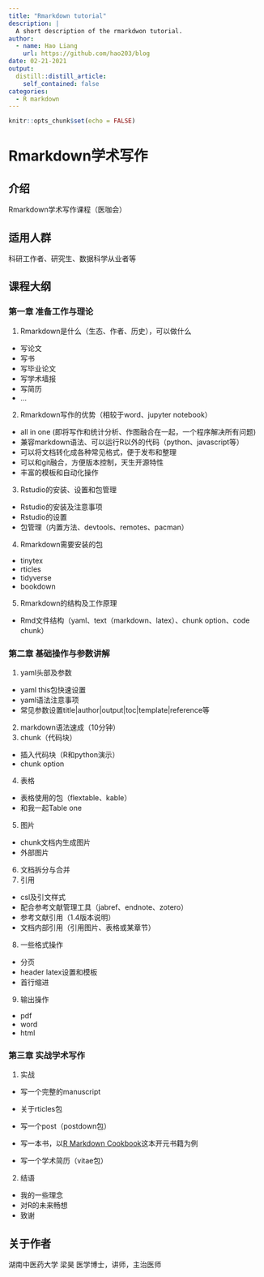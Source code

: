 ```yaml
---
title: "Rmarkdown tutorial"
description: |
  A short description of the rmarkdwon tutorial.
author:
  - name: Hao Liang
    url: https://github.com/hao203/blog
date: 02-21-2021
output:
  distill::distill_article:
    self_contained: false
categories:
  - R markdown
---
```



```r
knitr::opts_chunk$set(echo = FALSE)
```

# Rmarkdown学术写作

## 介绍
Rmarkdown学术写作课程（医咖会）

## 适用人群
科研工作者、研究生、数据科学从业者等


## 课程大纲

### 第一章 准备工作与理论

1.  Rmarkdown是什么（生态、作者、历史），可以做什么
- 写论文
- 写书
- 写毕业论文
- 写学术墙报
- 写简历
- ...
2.  Rmarkdown写作的优势（相较于word、jupyter notebook）
- all in one (即将写作和统计分析、作图融合在一起，一个程序解决所有问题)
- 兼容markdown语法、可以运行R以外的代码（python、javascript等）
- 可以将文档转化成各种常见格式，便于发布和整理
- 可以和git融合，方便版本控制，天生开源特性
- 丰富的模板和自动化操作
3.  Rstudio的安装、设置和包管理
- Rstudio的安装及注意事项
- Rstudio的设置
- 包管理（内置方法、devtools、remotes、pacman）
4.  Rmarkdown需要安装的包
- tinytex
- rticles
- tidyverse
- bookdown
5.  Rmarkdown的结构及工作原理
- Rmd文件结构（yaml、text（markdown、latex）、chunk option、code chunk）

### 第二章 基础操作与参数讲解

1.  yaml头部及参数
- yaml this包快速设置
- yaml语法注意事项
- 常见参数设置title|author|output|toc|template|reference等
2.  markdown语法速成（10分钟）
3.  chunk（代码块）
- 插入代码块（R和python演示）
- chunk option
4.  表格
- 表格使用的包（flextable、kable）
- 和我一起Table one
5.  图片
- chunk文档内生成图片
- 外部图片
6. 文档拆分与合并
7. 引用
- csl及引文样式
- 配合参考文献管理工具（jabref、endnote、zotero）
- 参考文献引用（1.4版本说明）
- 文档内部引用（引用图片、表格或某章节）
8. 一些格式操作
- 分页
- header latex设置和模板
- 首行缩进
9. 输出操作
- pdf
- word
- html

### 第三章 实战学术写作
1. 实战
 - 写一个完整的manuscript
 - 关于rticles包
 - 写一个post（postdown包）
 - 写一本书，以[R Markdown Cookbook](https://github.com/yihui/rmarkdown-cookbook)这本开元书籍为例
 
 - 写一个学术简历（vitae包）
 
2. 结语
- 我的一些理念
- 对R的未来畅想
- 致谢

## 关于作者
湖南中医药大学 梁昊 医学博士，讲师，主治医师




